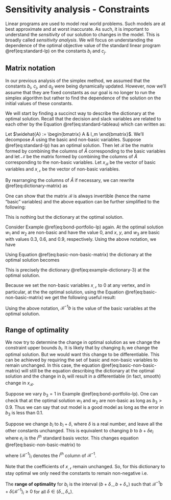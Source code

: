 # Sensitivity analysis - Constraints

Linear programs are used to model real world problems. Such models are at best approximate and at worst inaccurate. As such, it is important to understand the *sensitivity* of our solution to changes in the model. This is broadly called *sensitivity analysis*. We will focus on understanding the dependence of the optimal objective value of the standard linear program \@ref(eq:standard-lp) on the constants $b_i$ and $c_j$.

## Matrix notation

In our previous analysis of the simplex method, we assumed that the constants $b_i$, $c_j$, and $a_{ij}$ were being dynamically updated. However, now we'll assume that they are fixed constants as our goal is no longer to run the simplex algorithm but rather to find the dependence of the solution on the initial values of these constants.

We will start by finding a succinct way to describe the dictionary at the optimal solution. Recall that the decision and slack variables are related to each other by the Equation \@ref(eq:standard-tableau) which can written as:

\begin{equation}
  \begin{bmatrix} A & I_m \end{bmatrix}
    \begin{bmatrix} x \\ w \end{bmatrix}
      = b.
  (\#eq:dictionary-matrix)
\end{equation}

Let $\widehat{A} := \begin{bmatrix} A & I_m \end{bmatrix}$. We'll decompose $\widehat{A}$ using the basic and non-basic variables. Suppose \@ref(eq:standard-lp) has an optimal solution. Then let $\mathcal{B}$ be the matrix formed by combining the columns of $\widehat{A}$ corresponding to the basic variables and let $\mathcal{N}$ be the matrix formed by combining the columns of $\widehat{A}$ corresponding to the non-basic variables. Let $x_{\mathcal{B}}$ be the vector of basic variables and $x_{\mathcal{N}}$ be the vector of non-basic variables. 

By rearranging the columns of $\widehat{A}$ if necessary, we can rewrite \@ref(eq:dictionary-matrix) as 

\begin{align}
  && 
    \begin{bmatrix} \mathcal{B} & \mathcal{N} \end{bmatrix}
    \begin{bmatrix} x_{\mathcal{B}} \\ x_{\mathcal{N}} \end{bmatrix}
      &= b,\\
  \implies 
  &&
    \mathcal{B} x_{\mathcal{B}} + \mathcal{N} x_{\mathcal{N}} &= b, \\
  \implies
  &&
    \mathcal{B} x_{\mathcal{B}} &= b -  \mathcal{N} x_{\mathcal{N}}.
\end{align}

One can show that the matrix $\mathcal{B}$ is always invertible (hence the name "basic" variables) and the above equation can be further simplified to the following:
\begin{equation}
  x_{\mathcal{B}} = \mathcal{B}^{-1} b - \mathcal{B}^{-1} \mathcal{N} x_{\mathcal{N}}.
  (\#eq:basic-non-basic-matrix)
\end{equation}

This is nothing but the dictionary at the optimal solution.

::: {.example} 

Consider Example \@ref(eq:bond-portfolio-lp) again. At the optimal solution $w_1$ and $w_2$ are non-basic and have the value 0, and $x$, $y$, and $w_3$ are basic with values $0.3$, $0.6$, and $0.9$, respectively. Using the above notation, we have 

\begin{align}
  \mathcal{B} = 
    \begin{bmatrix}
    3 & 6 & 0 \\
    2 & 1 & 0 \\
    1 & 1 & 1
    \end{bmatrix}, 
  x_{\mathcal{B}} 
    = \begin{bmatrix} x \\ y \\ w_3 \end{bmatrix}, \\
  \mathcal{N} = 
    \begin{bmatrix}
    1 & 0 \\
    0 & 1 \\
    0 & 0
    \end{bmatrix}, 
  x_{\mathcal{N}}
    = \begin{bmatrix} w_1 \\ w_2 \end{bmatrix}.
\end{align}
Using Equation \@ref(eq:basic-non-basic-matrix) the dictionary at the optimal solution becomes 
\begin{align}
  \begin{bmatrix} x \\ y \\ w_3 \end{bmatrix} 
   &= \begin{bmatrix}
    3 & 6 & 0 \\
    2 & 1 & 0 \\
    1 & 1 & 1
    \end{bmatrix}^{-1} 
    \begin{bmatrix}
    3.6 \\ 1.5 \\ 1 
    \end{bmatrix} - 
    \begin{bmatrix}
    3 & 6 & 0 \\
    2 & 1 & 0 \\
    1 & 1 & 1
    \end{bmatrix}^{-1} \begin{bmatrix}
    1 & 0 \\
    0 & 1 \\
    0 & 0
    \end{bmatrix}
  \begin{bmatrix} w_1 \\ w_2 \end{bmatrix} \\
  & 
  = \begin{bmatrix} 0.3 \\ 0.6 \\ 0.9 \end{bmatrix} 
  -
  \begin{bmatrix}
    2/9 & -1/3 \\ 
    -1/9 & 2/3 \\
    -1/9 & -1/3
  \end{bmatrix}
  \begin{bmatrix} w_1 \\ w_2 \end{bmatrix}.
\end{align}

This is precisely the dictionary \@ref(eq:example-dictionary-3) at the optimal solution.
:::

Because we set the non-basic variables $x_{\mathcal{N}}$ to 0 at any vertex, and in particular, at the the optimal solution, using the Equation \@ref(eq:basic-non-basic-matrix) we get the following useful result:

::: {.lemma}

Using the above notation, $\mathcal{B}^{-1}b$ is the value of the basic variables at the optimal solution.

:::


## Range of optimality 

We now try to determine the change in optimal solution as we change the constraint upper bounds $b_i$. It is likely that by changing $b_i$ we change the optimal solution. But we would want this change to be differentiable. This can be achieved by requiring the set of basic and non-basic variables to remain unchanged. In this case, the equation \@ref(eq:basic-non-basic-matrix) will still be the equation describing the dictionary at the optimal solution and the change in $b_i$ will result in a differentiable (in fact, smooth) change in $x_{\mathcal{B}}$.

::: {.example}

Suppose we vary $b_3 = 1$ in Example \@ref(eq:bond-portfolio-lp). One can check that at the optimal solution $w_1$ and $w_2$ are non-basic as long as $b_3 > 0.9$. Thus we can say that out model is a good model as long as the error in $b_3$ is less than $0.1$.

:::

Suppose we change $b_i$ to $b_i + \delta$, where $\delta$ is a real number, and leave all the other constants unchanged. This is equivalent to changing $b$ to $b + \delta e_i$ where $e_i$ is the $i^{th}$ standard basis vector. This changes equation \@ref(eq:basic-non-basic-matrix) to 

\begin{align}
  x_{\mathcal{B}} 
    &= \mathcal{B}^{-1} b + \delta \mathcal{B}^{-1} e_i - \mathcal{B}^{-1} \mathcal{N} x_{\mathcal{N}} \\
    &= \mathcal{B}^{-1} b + \delta (\mathcal{B}^{-1})_{i} - \mathcal{B}^{-1} \mathcal{N} x_{\mathcal{N}}.
\end{align}
where $(\mathcal{B}^{-1})_{i}$ denotes the $i^{th}$ column of $\mathcal{B}^{-1}$.

Note that the coefficients of $x_{\mathcal{N}}$ remain unchanged. So, for this dictionary to stay optimal we only need the constants to remain non-negative i.e.

\begin{align}
  \mathcal{B}^{-1} b + \delta (\mathcal{B}^{-1})_{i} \ge 0.
\end{align}

The **range of optimality** for $b_i$ is the interval $(b + \delta_-, b + \delta_+)$ such that $\mathcal{B}^{-1} b + \delta (\mathcal{B}^{-1})_{i} \ge 0$ for all $\delta \in (\delta_-, \delta_+)$.